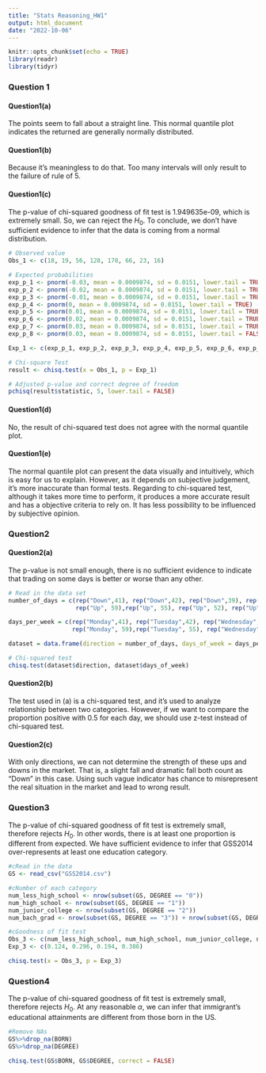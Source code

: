 ```yaml
---
title: "Stats Reasoning_HW1"
output: html_document
date: "2022-10-06"
---
```


```r
knitr::opts_chunk$set(echo = TRUE)
library(readr)
library(tidyr)
```

### Question 1

#### Question1(a)

The points seem to fall about a straight line. This normal quantile plot indicates the returned are generally normally distributed.

#### Question1(b)

Because it's meaningless to do that. Too many intervals will only result to the failure of rule of 5.

#### Question1(c)

The p-value of chi-squared goodness of fit test is 1.949635e-09, which is extremely small. So, we can reject the $H_{0}$. To conclude, we don't have sufficient evidence to infer that the data is coming from a normal distribution.

```r
# Observed value
Obs_1 <- c(18, 19, 56, 128, 178, 66, 23, 16)

# Expected probabilities
exp_p_1 <- pnorm(-0.03, mean = 0.0009874, sd = 0.0151, lower.tail = TRUE)
exp_p_2 <- pnorm(-0.02, mean = 0.0009874, sd = 0.0151, lower.tail = TRUE) - pnorm(-0.03, mean = 0.0009874, sd = 0.0151, lower.tail = TRUE)
exp_p_3 <- pnorm(-0.01, mean = 0.0009874, sd = 0.0151, lower.tail = TRUE) - pnorm(-0.02, mean = 0.0009874, sd = 0.0151, lower.tail = TRUE)
exp_p_4 <- pnorm(0, mean = 0.0009874, sd = 0.0151, lower.tail = TRUE) - pnorm(-0.01, mean = 0.0009874, sd = 0.0151, lower.tail = TRUE)
exp_p_5 <- pnorm(0.01, mean = 0.0009874, sd = 0.0151, lower.tail = TRUE) - pnorm(0, mean = 0.0009874, sd = 0.0151, lower.tail = TRUE)
exp_p_6 <- pnorm(0.02, mean = 0.0009874, sd = 0.0151, lower.tail = TRUE) - pnorm(0.01, mean = 0.0009874, sd = 0.0151, lower.tail = TRUE)
exp_p_7 <- pnorm(0.03, mean = 0.0009874, sd = 0.0151, lower.tail = TRUE) - pnorm(0.02, mean = 0.0009874, sd = 0.0151, lower.tail = TRUE)
exp_p_8 <- pnorm(0.03, mean = 0.0009874, sd = 0.0151, lower.tail = FALSE)

Exp_1 <- c(exp_p_1, exp_p_2, exp_p_3, exp_p_4, exp_p_5, exp_p_6, exp_p_7, exp_p_8)

# Chi-square Test
result <- chisq.test(x = Obs_1, p = Exp_1)

# Adjusted p-value and correct degree of freedom
pchisq(result$statistic, 5, lower.tail = FALSE)
```

#### Question1(d)

No, the result of chi-squared test does not agree with the normal quantile plot.

#### Question1(e)

The normal quantile plot can present the data visually and intuitively, which is easy for us to explain. However, as it depends on subjective judgement, it's more inaccurate than formal tests. Regarding to chi-squared test, although it takes more time to perform, it produces a more accurate result and has a objective criteria to rely on. It has less possibility to be influenced by subjective opinion.

### Question2

#### Question2(a)

The p-value is not small enough, there is no sufficient evidence to indicate that trading on some days is better or worse than any other.

```r
# Read in the data set
number_of_days = c(rep("Down",41), rep("Down",42), rep("Down",39), rep("Down", 37), rep("Down", 45),
                   rep("Up", 59),rep("Up", 55), rep("Up", 52), rep("Up",57), rep("Up",52))

days_per_week = c(rep("Monday",41), rep("Tuesday",42), rep("Wednesday",39), rep("Thursday", 37), rep("Friday", 45),
                  rep("Monday", 59),rep("Tuesday", 55), rep("Wednesday", 52), rep("Thursday",57), rep("Friday",52))

dataset = data.frame(direction = number_of_days, days_of_week = days_per_week )

# Chi-squared test
chisq.test(dataset$direction, dataset$days_of_week)

```

#### Question2(b)

The test used in (a) is a chi-squared test, and it's used to analyze relationship between two categories. However, if we want to compare the proportion positive with 0.5 for each day, we should use z-test instead of chi-squared test.

#### Question2(c)

With only directions, we can not determine the strength of these ups and downs in the market. That is, a slight fall and dramatic fall both count as "Down" in this case. Using such vague indicator has chance to misrepresent the real situation in the market and lead to wrong result.

### Question3

The p-value of chi-squared goodness of fit test is extremely small, therefore rejects $H_0$. In other words, there is at least one proportion is different from expected. We have sufficient evidence to infer that GSS2014 over-represents at least one education category.

```r
#cRead in the data
GS <- read_csv("GSS2014.csv")

#cNumber of each category
num_less_high_school <- nrow(subset(GS, DEGREE == "0"))
num_high_school <- nrow(subset(GS, DEGREE == "1"))
num_junior_college <- nrow(subset(GS, DEGREE == "2"))
num_bach_grad <- nrow(subset(GS, DEGREE == "3")) + nrow(subset(GS, DEGREE == "4"))

#cGoodness of fit test
Obs_3 <- c(num_less_high_school, num_high_school, num_junior_college, num_bach_grad)
Exp_3 <- c(0.124, 0.296, 0.194, 0.386)

chisq.test(x = Obs_3, p = Exp_3)
```

### Question4

The p-value of chi-squared goodness of fit test is extremely small, therefore rejects $H_0$. At any reasonable $\alpha$, we can infer that immigrant's educational attainments are different from those born in the US.

```r
#Remove NAs
GS%>%drop_na(BORN)
GS%>%drop_na(DEGREE)

chisq.test(GS$BORN, GS$DEGREE, correct = FALSE)
```

